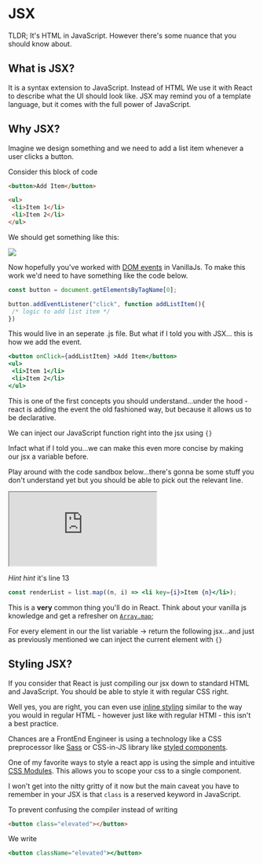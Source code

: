 
# JSX

TLDR; It's HTML in JavaScript. However there's some nuance that you should know about.

## What is JSX?

It is a syntax extension to JavaScript. Instead of HTML We use it with React to describe what the UI should look like. JSX may remind you of a template language, but it comes with the full power of JavaScript.


## Why JSX?

Imagine we design something and we need to add a list item whenever a user clicks a button.

Consider this block of code
```html
<button>Add Item</button>

<ul>
 <li>Item 1</li>
 <li>Item 2</li>
</ul>
```
We should get something like this:

<Image src="/jsx/simple-html.png" width={500} height={200}/>



Now hopefully you've worked with [DOM events](https://developer.mozilla.org/en-US/docs/Learn/JavaScript/Building_blocks/Events) in VanillaJs. To make this work we'd need to have something like the code below.

```js
const button = document.getElementsByTagName[0];

button.addEventListener("click", function addListItem(){
 /* logic to add list item */
})
```
This would live in an seperate .js file. But what if I told you with JSX... this is how we add the event.

```jsx
<button onClick={addListItem} >Add Item</button>
<ul>
 <li>Item 1</li>
 <li>Item 2</li>
</ul>
```

This is one of the first concepts you should understand...under the hood - react is adding the event the old fashioned way, but because it allows us to be declarative. 

We can inject our JavaScript function right into the jsx using ``{}``


Infact what if I told you...we can make this even more concise by making our jsx a variable before. 

Play around with the code sandbox below...there's gonna be some stuff you don't understand yet but you should be able to pick out the relevant line.

<iframe src="https://codesandbox.io/embed/happy-oskar-rjhx8j?fontsize=14&hidenavigation=1&theme=dark"
     style={{width:'100%', height:'500px', border:0, borderRadius: '4px', overflow:'hidden'}}
 
     title="happy-oskar-rjhx8j"
     allow="accelerometer; ambient-light-sensor; camera; encrypted-media; geolocation; gyroscope; hid; microphone; midi; payment; usb; vr; xr-spatial-tracking"
     sandbox="allow-forms allow-modals allow-popups allow-presentation allow-same-origin allow-scripts"
   ></iframe>
 
*Hint hint* it's line 13   
```jsx 
const renderList = list.map((n, i) => <li key={i}>Item {n}</li>);
```

This is a **very** common thing you'll do in React. Think about your vanilla js knowledge and get a refresher on [`Array.map`](https://developer.mozilla.org/en-US/docs/Web/JavaScript/Reference/Global_Objects/Array/map);

For every element in our the list variable -> return the following jsx...and just as previously mentioned we can inject the current element with `{}`




## Styling JSX?

If you consider that React is just compiling our jsx down to standard HTML and JavaScript. You should be able to style it with regular CSS right. 

Well yes, you are right, you can even use [inline styling](https://reactjs.org/docs/dom-elements.html#style) similar to the way you would in regular HTML - however just like with regular HTMl - this isn't a best practice.

Chances are a FrontEnd Engineer is using a technology like a CSS preprocessor like [Sass](https://sass-lang.com/) or CSS-in-JS library like [styled components](https://styled-components.com/).


One of my favorite ways to style a react app is using the simple and intuitive [CSS Modules](https://css-tricks.com/css-modules-part-1-need/). This allows you to scope your css to a single component. 

I won't get into the nitty gritty of it now but the main caveat you have to remember in your JSX is that `class` is a reserved keyword in JavaScript.

To prevent confusing the compiler instead of writing 
```html
<button class="elevated"></button>
```

We write 
```jsx
<button className="elevated"></button>
```